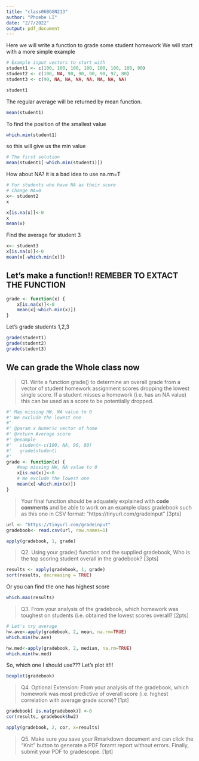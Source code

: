 ```yaml
---
title: "class06BGGN213"
author: "Phoebe LI"
date: "2/7/2022"
output: pdf_document
---
```


Here we will write a function to grade some student homework
We will start with a more simple example
```r
# Example input vectors to start with
student1 <- c(100, 100, 100, 100, 100, 100, 100, 90) 
student2 <- c(100, NA, 90, 90, 90, 90, 97, 80) 
student3 <- c(90, NA, NA, NA, NA, NA, NA, NA)

```


```r
student1
```
The regular average will be returned by mean function.
```r
mean(student1)
```
To find the position of the smallest value

```r
which.min(student1)
```
so this will give us the min value
```r
# The first solution
mean(student1[-which.min(student1)])

```
How about NA? it is a bad idea to use na.rm=T
```r
# For students who have NA as their score
# Change NA=0 
x<- student2
x

x[is.na(x)]<-0
x
mean(x)
```

Find the average for student 3
```r
x<- student3
x[is.na(x)]<-0
mean(x[-which.min(x)])

```
## Let's make a function!! REMEBER TO EXTACT THE FUNCTION

```r
grade <- function(x) {
    x[is.na(x)]<-0
    mean(x[-which.min(x)])
}
```
Let's grade students 1,2,3
```r
grade(student1)
grade(student2)
grade(student3)
```
## We can grade the Whole class now
> Q1. Write a function grade() to determine an overall grade from a vector of student homework assignment scores dropping the lowest single score. If a student misses a homework (i.e. has an NA value) this can be used as a score to be potentially dropped. 

```r
#' Map missing HW, NA value to 0
#' We exclude the lowest one 
#'
#' @param x Numeric vector of home
#' @return Average score
#' @example
#'   student<-c(100, NA, 90, 80)
#'   grade(student)
#' 
grade <- function(x) {
    #map missing HW, NA value to 0
    x[is.na(x)]<-0
    # We exclude the lowest one   
    mean(x[-which.min(x)])
}
```
>Your final function should be adquately explained with **code comments** and be able to work on an example class gradebook such as this one in CSV format: “https://tinyurl.com/gradeinput” [3pts]

```r
url <- "https://tinyurl.com/gradeinput"
gradebook<- read.csv(url, row.names=1)
```

```r
apply(gradebook, 1, grade)
```

> Q2. Using your grade() function and the supplied gradebook, Who is the top scoring student overall in the gradebook? [3pts]

```r
results <- apply(gradebook, 1, grade)
sort(results, decreasing = TRUE)
```
Or you can find the one has highest score
```r
which.max(results)
```

>Q3. From your analysis of the gradebook, which homework was toughest on students (i.e. obtained the lowest scores overall? [2pts]

```r
# Let's try average
hw.ave<-apply(gradebook, 2, mean, na.rm=TRUE)
which.min(hw.ave)
```

```r
hw.med<-apply(gradebook, 2, median, na.rm=TRUE)
which.min(hw.med)
```
So, which one I should use??? Let's plot it!!!

```r
boxplot(gradebook)
```



>Q4. Optional Extension: From your analysis of the gradebook, which homework was most predictive of overall score (i.e. highest correlation with average grade score)? [1pt]

```r
gradebook[ is.na(gradebook)] <-0
cor(results, gradebook$hw2)
```
```r
apply(gradebook, 2, cor, x=results)
```

>Q5. Make sure you save your Rmarkdown document and can click the “Knit” button to generate a PDF foramt report without errors. Finally, submit your PDF to gradescope. [1pt]

